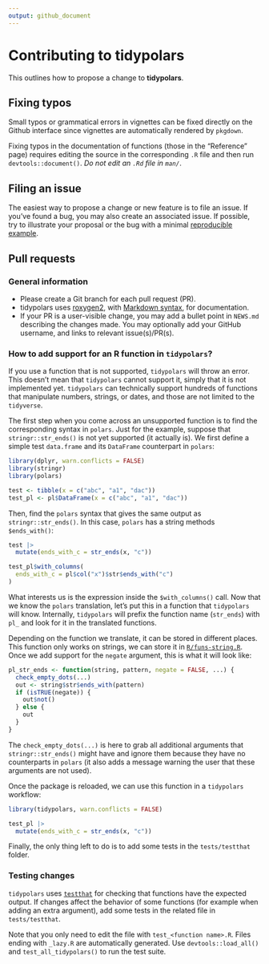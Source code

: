 ```yaml
---
output: github_document
---
```


# Contributing to tidypolars

This outlines how to propose a change to **tidypolars**. 

## Fixing typos

Small typos or grammatical errors in vignettes can be fixed directly on the Github
interface since vignettes are automatically rendered by `pkgdown`.

Fixing typos in the documentation of functions (those in the "Reference" page) 
requires editing the source in the corresponding `.R` file and then run 
`devtools::document()`. *Do not edit an `.Rd` file in `man/`*.

## Filing an issue

The easiest way to propose a change or new feature is to file an issue. If
you've found a bug, you may also create an associated issue. If possible, try to
illustrate your proposal or the bug with a minimal [reproducible
example](https://www.tidyverse.org/help/#reprex).


## Pull requests

### General information

*  Please create a Git branch for each pull request (PR).
*  tidypolars uses [roxygen2](https://cran.r-project.org/package=roxygen2), with
[Markdown syntax](https://cran.r-project.org/web/packages/roxygen2/vignettes/markdown.html),
for documentation.
*  If your PR is a user-visible change, you may add a bullet point in `NEWS.md` 
   describing the changes made. You may optionally add your GitHub username, and 
   links to relevant issue(s)/PR(s).

### How to add support for an R function in `tidypolars`?

If you use a function that is not supported, `tidypolars` will throw an error.
This doesn't mean that `tidypolars` cannot support it, simply that it is not
implemented yet. `tidypolars` can technically support hundreds of functions that
manipulate numbers, strings, or dates, and those are not limited to the
`tidyverse`.

The first step when you come across an unsupported function is to find the
corresponding syntax in `polars`. Just for the example, suppose that
`stringr::str_ends()` is not yet supported (it actually is). We first define a
simple test `data.frame` and its `DataFrame` counterpart in `polars`:

```r
library(dplyr, warn.conflicts = FALSE)
library(stringr)
library(polars)

test <- tibble(x = c("abc", "a1", "dac"))
test_pl <- pl$DataFrame(x = c("abc", "a1", "dac"))
```

Then, find the `polars` syntax that gives the same output as `stringr::str_ends()`. In this case, `polars` has a string methods `$ends_with()`:

```r
test |> 
  mutate(ends_with_c = str_ends(x, "c"))

test_pl$with_columns(
  ends_with_c = pl$col("x")$str$ends_with("c")
)
```

What interests us is the expression inside the `$with_columns()` call. Now that
we know the `polars` translation, let's put this in a function that `tidypolars`
will know. Internally, `tidypolars` will prefix the function name (`str_ends`)
with `pl_` and look for it in the translated functions.

Depending on the function we translate, it can be stored in different places.
This function only works on strings, we can store it in
[`R/funs-string.R`](https://github.com/etiennebacher/tidypolars/blob/main/R/funs-string.R).
Once we add support for the `negate` argument, this is what it will look like:

```r
pl_str_ends <- function(string, pattern, negate = FALSE, ...) {
  check_empty_dots(...)
  out <- string$str$ends_with(pattern)
  if (isTRUE(negate)) {
    out$not()
  } else {
    out
  }
}
```

The `check_empty_dots(...)` is here to grab all additional arguments that
`stringr::str_ends()` might have and ignore them because they have no
counterparts in `polars` (it also adds a message warning the user that these
arguments are not used).

Once the package is reloaded, we can use this function in a `tidypolars` workflow:

```r
library(tidypolars, warn.conflicts = FALSE)

test_pl |> 
  mutate(ends_with_c = str_ends(x, "c"))
```

Finally, the only thing left to do is to add some tests in the `tests/testthat` 
folder.

### Testing changes

`tidypolars` uses [`testthat`](https://cran.r-project.org/web/packages/testthat/)
for checking that functions have the expected output. If changes affect the
behavior of some functions (for example when adding an extra argument), add
some tests in the related file in `tests/testthat`. 

Note that you only need to edit the file with `test_<function name>.R`. Files
ending with `_lazy.R` are automatically generated. Use `devtools::load_all()`
and `test_all_tidypolars()` to run the test suite.
